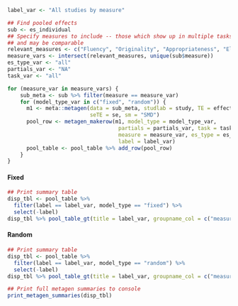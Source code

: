 ```r
label_var <- "All studies by measure"
```

```r
## Find pooled effects
sub <- es_individual
## Specify measures to include -- those which show up in multiple tasks
## and may be comparable
relevant_measures <- c("Fluency", "Originality", "Appropriateness", "Elaboration", "Flexibility")
measure_vars <- intersect(relevant_measures, unique(sub$measure))
es_type_var <- "all"
partials_var <- "NA"
task_var <- "all"

for (measure_var in measure_vars) {
    sub_meta <- sub %>% filter(measure == measure_var)
    for (model_type_var in c("fixed", "random")) {
      m1 <- meta::metagen(data = sub_meta, studlab = study, TE = effect,
                          seTE = se, sm = "SMD")
      pool_row <- metagen_makerow(m1, model_type = model_type_var,
                                   partials = partials_var, task = task_var,
                                   measure = measure_var, es_type = es_type_var,
                                   label = label_var)
      pool_table <- pool_table %>% add_row(pool_row)
    }
}
```

#### Fixed
```r
## Print summary table
disp_tbl <- pool_table %>%
  filter(label == label_var, model_type == "fixed") %>%
  select(-label)
disp_tbl %>% pool_table_gt(title = label_var, groupname_col = c("measure"))
```

#### Random {.active}
```r
## Print summary table
disp_tbl <- pool_table %>%
  filter(label == label_var, model_type == "random") %>%
  select(-label)
disp_tbl %>% pool_table_gt(title = label_var, groupname_col = c("measure"))
```

```r
## Print full metagen summaries to console
print_metagen_summaries(disp_tbl)
```
